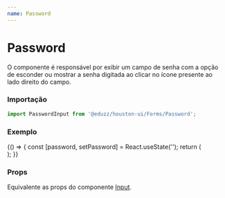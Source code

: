 ```yaml
---
name: Password
---
```




# Password

O componente é responsável por exibir um campo de senha com a opção de esconder ou mostrar a senha digitada ao clicar no ícone
presente ao lado direito do campo.

### Importação

```js
import PasswordInput from '@eduzz/houston-ui/Forms/Password';
```

### Exemplo

<Playground>
  {() => {
    const [password, setPassword] = React.useState('');
    return (
      <div style={{ display: 'flex', flexDirection: 'column', flexWrap: 'wrap', gap: 16 }}>
        <PasswordInput label='Senha' value={password} onChange={setPassword} />
        <PasswordInput label='Senha' placeholder='Digite sua senha' value={password} onChange={setPassword} />
        <PasswordInput label='Senha (Desabilitado)' disabled value='123123' />
        <PasswordInput
          label='Senha'
          helperText='Um exemplo de texto de ajuda'
          value={password}
          onChange={setPassword}
        />
        <PasswordInput label='Senha' errorMessage='Campo obrigatório' value={password} onChange={setPassword} />
      </div>
    );
  }}
</Playground>

### Props

Equivalente as props do componente [Input](/houston/ui-components/Forms/Input).
